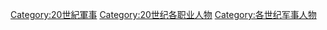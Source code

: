 [[Category:20世紀軍事|Category:20世紀軍事]]
[[Category:20世纪各职业人物|Category:20世纪各职业人物]]
[[Category:各世纪军事人物|Category:各世纪军事人物]]